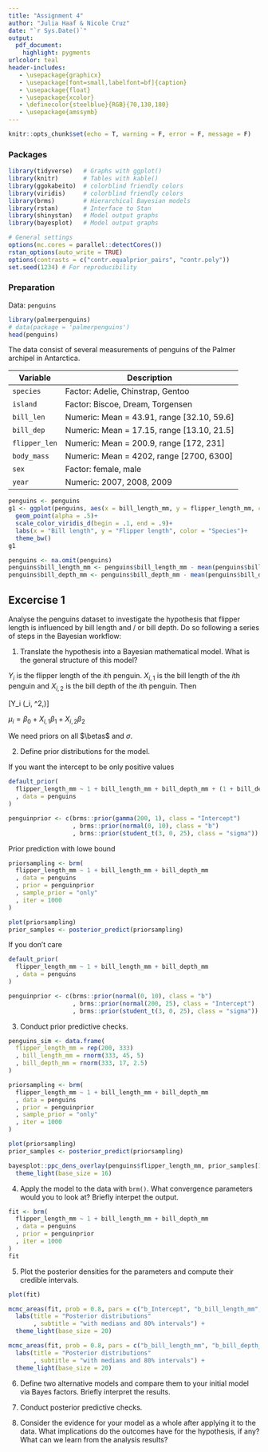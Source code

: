 ```yaml
---
title: "Assignment 4"
author: "Julia Haaf & Nicole Cruz"
date: "`r Sys.Date()`"
output: 
  pdf_document:
    highlight: pygments
urlcolor: teal
header-includes:
   - \usepackage{graphicx} 
   - \usepackage[font=small,labelfont=bf]{caption}
   - \usepackage{float} 
   - \usepackage{xcolor}
   - \definecolor{steelblue}{RGB}{70,130,180}
   - \usepackage{amssymb}
---
```


```r
knitr::opts_chunk$set(echo = T, warning = F, error = F, message = F)
```

### Packages

```r
library(tidyverse)   # Graphs with ggplot()
library(knitr)       # Tables with kable() 
library(ggokabeito)  # colorblind friendly colors
library(viridis)     # colorblind friendly colors
library(brms)        # Hierarchical Bayesian models
library(rstan)       # Interface to Stan
library(shinystan)   # Model output graphs
library(bayesplot)   # Model output graphs

# General settings
options(mc.cores = parallel::detectCores())
rstan_options(auto_write = TRUE)
options(contrasts = c("contr.equalprior_pairs", "contr.poly"))
set.seed(1234) # For reproducibility
```

### Preparation

Data: `penguins`
```r
library(palmerpenguins)
# data(package = 'palmerpenguins')
head(penguins)
```

The data consist of several measurements of penguins of the Palmer archipel in Antarctica. 

| Variable | Description |
|----------|----------------------------------------------|
|`species` | Factor: Adelie, Chinstrap, Gentoo            |
| `island` | Factor: Biscoe, Dream, Torgensen             |
| `bill_len` | Numeric: Mean = 43.91, range [32.10, 59.6] |
| `bill_dep` | Numeric: Mean = 17.15, range [13.10, 21.5] |
| `flipper_len`| Numeric: Mean = 200.9, range [172, 231]  |
| `body_mass` | Numeric: Mean = 4202, range [2700, 6300]  |
| `sex` | Factor: female, male |
| `year` | Numeric: 2007, 2008, 2009 |

```r
penguins <- penguins
g1 <- ggplot(penguins, aes(x = bill_length_mm, y = flipper_length_mm, color = species))+
  geom_point(alpha = .5)+
  scale_color_viridis_d(begin = .1, end = .9)+
  labs(x = "Bill length", y = "Flipper length", color = "Species")+
  theme_bw()
g1

penguins <- na.omit(penguins)
penguins$bill_length_mm <- penguins$bill_length_mm - mean(penguins$bill_length_mm)
penguins$bill_depth_mm <- penguins$bill_depth_mm - mean(penguins$bill_depth_mm)

```

## Excercise 1

Analyse the penguins dataset to investigate the hypothesis that flipper length is influenced by bill length and / or bill depth. Do so following a series of steps in the Bayesian workflow: 

1. Translate the hypothesis into a Bayesian mathematical model. What is the general structure of this model? 

$Y_i$ is the flipper length of the $i$th penguin. $X_{i, 1}$ is the bill length of the $i$th penguin and $X_{i, 2}$ is the bill depth of the $i$th penguin. Then

\[Y_i \sim \mbox{Normal}(\mu_i, \sigma^2,)\]

$\mu_i = \beta_0 + X_{i, 1} \beta_1 + X_{i, 2} \beta_2$

We need priors on all $\betas$ and $\sigma$.

2. Define prior distributions for the model. 

If you want the intercept to be only positive values
```r
default_prior(
  flipper_length_mm ~ 1 + bill_length_mm + bill_depth_mm + (1 + bill_depth_mm| species)
  , data = penguins
)

penguinprior <- c(brms::prior(gamma(200, 1), class = "Intercept")
                  , brms::prior(normal(0, 10), class = "b")
                  , brms::prior(student_t(3, 0, 25), class = "sigma"))
```

Prior prediction with lowe bound

```r
priorsampling <- brm(
  flipper_length_mm ~ 1 + bill_length_mm + bill_depth_mm
  , data = penguins
  , prior = penguinprior
  , sample_prior = "only"
  , iter = 1000
)

plot(priorsampling)
prior_samples <- posterior_predict(priorsampling)
```

If you don't care
```r
default_prior(
  flipper_length_mm ~ 1 + bill_length_mm + bill_depth_mm
  , data = penguins
)

penguinprior <- c(brms::prior(normal(0, 10), class = "b")
                  , brms::prior(normal(200, 25), class = "Intercept")
                  , brms::prior(student_t(3, 0, 25), class = "sigma"))
```


3. Conduct prior predictive checks.

```r
penguins_sim <- data.frame(
  flipper_length_mm = rep(200, 333)
  , bill_length_mm = rnorm(333, 45, 5)
  , bill_depth_mm = rnorm(333, 17, 2.5)
)
```


```r
priorsampling <- brm(
  flipper_length_mm ~ 1 + bill_length_mm + bill_depth_mm
  , data = penguins
  , prior = penguinprior
  , sample_prior = "only"
  , iter = 1000
)

plot(priorsampling)
prior_samples <- posterior_predict(priorsampling)
```

```r
bayesplot::ppc_dens_overlay(penguins$flipper_length_mm, prior_samples[1:500,]) + 
  theme_light(base_size = 16)
```


4. Apply the model to the data with `brm()`. What convergence parameters would you to look at? Briefly interpet the output. 

```r
fit <- brm(
  flipper_length_mm ~ 1 + bill_length_mm + bill_depth_mm
  , data = penguins
  , prior = penguinprior
  , iter = 1000
)
fit
```

5. Plot the posterior densities for the parameters and compute their credible intervals. 

```r
plot(fit)

mcmc_areas(fit, prob = 0.8, pars = c("b_Intercept", "b_bill_length_mm", "b_bill_depth_mm", "sigma")) +
  labs(title = "Posterior distributions"
       , subtitle = "with medians and 80% intervals") +
  theme_light(base_size = 20)

mcmc_areas(fit, prob = 0.8, pars = c("b_bill_length_mm", "b_bill_depth_mm")) +
  labs(title = "Posterior distributions"
       , subtitle = "with medians and 80% intervals") +
  theme_light(base_size = 20)
```


6. Define two alternative models and compare them to your initial model via Bayes factors. Briefly interpret the results. 

7. Conduct posterior predictive checks. 

8. Consider the evidence for your model as a whole after applying it to the data. What implications do the outcomes have for the hypothesis, if any? What can we learn from the analysis results? 

